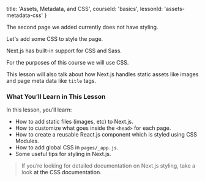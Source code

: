 
  title: 'Assets, Metadata, and CSS',
  courseId: 'basics',
  lessonId: 'assets-metadata-css'
}

The second page we added currently does not have styling.

Let's add some CSS to style the page.

Next.js has built-in support for CSS and Sass.

For the purposes of this course we will use CSS.

This lesson will also talk about how Next.js handles static assets like images and page meta data like `title` tags.

### What You’ll Learn in This Lesson

In this lesson, you’ll learn:

- How to add static files (images, etc) to Next.js.
- How to customize what goes inside the `<head>` for each page.
- How to create a reusable React.js component which is styled using CSS Modules.
- How to add global CSS in `pages/_app.js`.
- Some useful tips for styling in Next.js.

> If you’re looking for detailed documentation on Next.js styling, take a look <Link href="/docs/[...slug]" as="/docs/basic-features/built-in-css-support"><a>at the CSS documentation</a></Link>.

